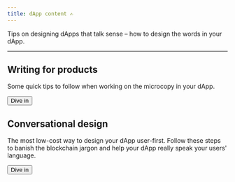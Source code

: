 ```yaml
---
title: dApp content ✍️
---
```



Tips on designing dApps that talk sense – how to design the words in your dApp.

---

## Writing for products

Some quick tips to follow when working on the microcopy in your dApp.

<Button as="a" href="/guides/content/writing-for-products">
  Dive in
</Button>

## Conversational design

The most low-cost way to design your dApp user-first. Follow these steps to banish the blockchain jargon and help your dApp really speak your users' language.

<Button as="a" href="/guides/content/conversational-design">
  Dive in
</Button>
